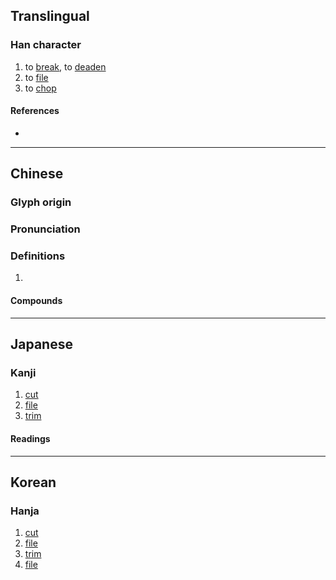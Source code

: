 {{character info/new}}
==Translingual==

===Han character===
{{Han char|rn=18|rad=刀|as=07|sn=9|four=82100|canj=OGLN|ids=⿰坐刂}}

# to [[break]], to [[deaden]]
# to [[file]]
# to [[chop]]

====References====
* {{Han ref|kx=0140.040|dkj=01999|dj=0317.100|hdz=10342.090|uh=5249|ud=21065|bh=CDF1|bd=52721}}

----

==Chinese==
{{zh-forms}}

===Glyph origin===
{{Han etym}}

===Pronunciation===
{{zh-pron
|m=cuò
|c=co3
|md=có̤i
|mc=y
|oc=y
|cat=
}}

===Definitions===
{{zh-hanzi}}

# {{rfdef|zh}}

====Compounds====
{{zh-der|心如刀剉|剉折|剝皮剉骨|折剉}}

----

==Japanese==

===Kanji===
{{ja-kanji|grade=|rs=刀07}}

# [[cut]]
# [[file]]
# [[trim]]

====Readings====
{{ja-readings|on=さ|kun=くじく,かど.をと-る}}

----

==Korean==

===Hanja===
{{ko-hanja|hangeul=좌|rv=jwa|mr=chwa}}

# [[cut]]
# [[file]]
# [[trim]]
# [[file]]